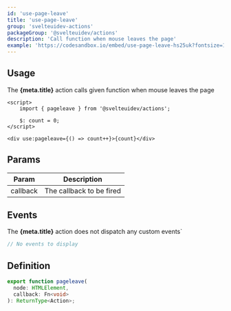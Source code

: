 ```yaml
---
id: 'use-page-leave'
title: 'use-page-leave'
group: 'svelteuidev-actions'
packageGroup: '@svelteuidev/actions'
description: 'Call function when mouse leaves the page'
example: 'https://codesandbox.io/embed/use-page-leave-hs25uk?fontsize=14&hidenavigation=1&module=%2FApp.svelte&theme=dark&view=preview'
---
```


## Usage

<p>
  The <strong>{meta.title}</strong> action calls given function when mouse
  leaves the page
</p>

```tsx
<script>
    import { pageleave } from '@svelteuidev/actions';

    $: count = 0;
</script>

<div use:pageleave={() => count++}>{count}</div>
```

## Params

| Param    | Description              |
| -------- | ------------------------ |
| callback | The callback to be fired |

## Events

<p>
  The <strong>{meta.title}</strong> action does not dispatch any custom events`
</p>

```ts
// No events to display
```

## Definition

```ts
export function pageleave(
  node: HTMLElement,
  callback: Fn<void>
): ReturnType<Action>;
```
